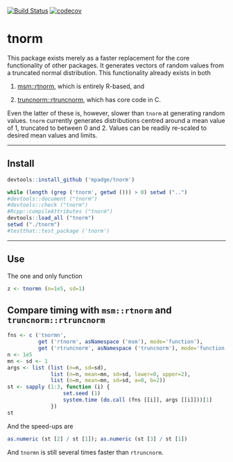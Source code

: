 [![Build Status](https://travis-ci.org/mpadge/tnorm?branch=master)](https://travis-ci.org/mpadge/tnorm)
[![codecov](https://codecov.io/gh/mpadge/tnorm/branch/master/graph/badge.svg)](https://codecov.io/gh/mpadge/tnorm)

# tnorm

This package exists merely as a faster replacement for the core functionality of
other packages. It generates vectors of random values from a truncated normal
distribution. This functionality already exists in both

1. [msm::rtnorm](https://cran.r-project.org/package=msm), which is entirely
   R-based, and

2. [truncnorm::rtruncnorm](https://cran.r-project.org/package=truncnorm), which
   has core code in C.

Even the latter of these is, however, slower than `tnorm` at generating random
values. `tnorm` currently generates distributions centred around a mean value of
1, truncated to between 0 and 2. Values can be readily re-scaled to desired mean
values and limits.


--------


## Install

```r
devtools::install_github ('mpadge/tnorm')
```
```r
while (length (grep ('tnorm', getwd ())) > 0) setwd ("..")
#devtools::document ("tnorm")
#devtools::check ("tnorm")
#Rcpp::compileAttributes ("tnorm")
devtools::load_all ("tnorm")
setwd ("./tnorm")
#testthat::test_package ('tnorm')
```

-----

## Use

The one and only function
```r
z <- tnormn (n=1e5, sd=1)
```

## Compare timing with `msm::rtnorm` and `truncnorm::rtruncnorm`


```r
fns <- c ('tnormn', 
          get ('rtnorm', asNamespace ('msm'), mode='function'),
          get ('rtruncnorm', asNamespace ('truncnorm'), mode='function'))
n <- 1e5
mn <- sd <- 1
args <- list (list (n=n, sd=sd), 
              list (n=n, mean=mn, sd=sd, lower=0, upper=2),
              list (n=n, mean=mn, sd=sd, a=0, b=2))
st <- sapply (1:3, function (i) {
                  set.seed (1)
                  system.time (do.call (fns [[i]], args [[i]]))[1]
              })
st
```
And the speed-ups are
```r
as.numeric (st [2] / st [1]); as.numeric (st [3] / st [1])
```
And `tnormn` is still several times faster than `rtruncnorm`.
